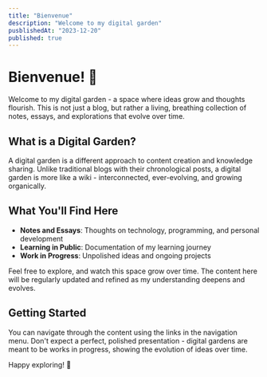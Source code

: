 ```yaml
---
title: "Bienvenue"
description: "Welcome to my digital garden"
pusblishedAt: "2023-12-20"
published: true
---
```


# Bienvenue! 👋

Welcome to my digital garden - a space where ideas grow and thoughts flourish. This is not just a blog, but rather a living, breathing collection of notes, essays, and explorations that evolve over time.

## What is a Digital Garden?

A digital garden is a different approach to content creation and knowledge sharing. Unlike traditional blogs with their chronological posts, a digital garden is more like a wiki - interconnected, ever-evolving, and growing organically.

## What You'll Find Here

- **Notes and Essays**: Thoughts on technology, programming, and personal development
- **Learning in Public**: Documentation of my learning journey
- **Work in Progress**: Unpolished ideas and ongoing projects

Feel free to explore, and watch this space grow over time. The content here will be regularly updated and refined as my understanding deepens and evolves.

## Getting Started

You can navigate through the content using the links in the navigation menu. Don't expect a perfect, polished presentation - digital gardens are meant to be works in progress, showing the evolution of ideas over time.

Happy exploring! 🌱

<YouTube id="XpD553fmO9o" />
